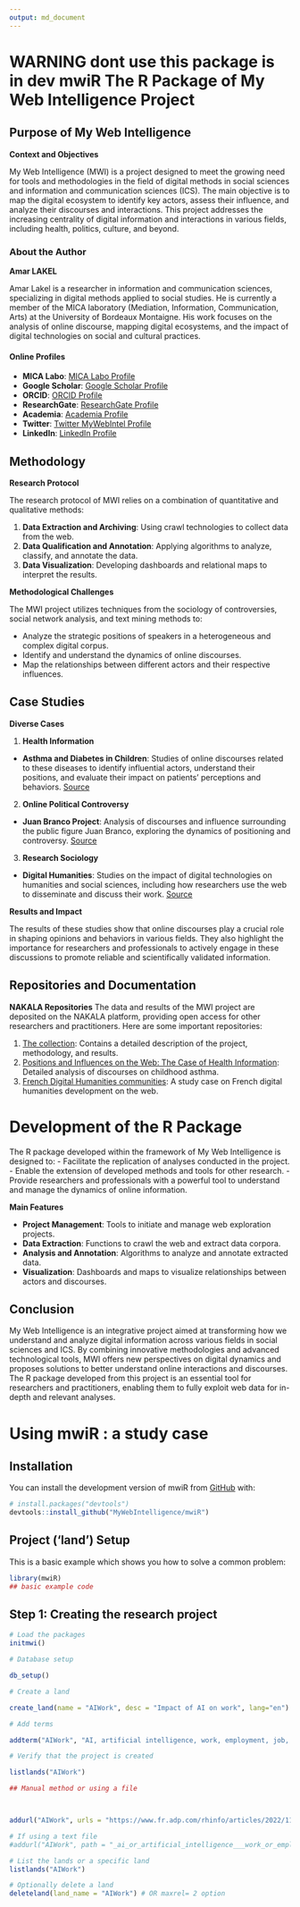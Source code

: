 ```yaml
---
output: md_document
---
```


# WARNING dont use this package is in dev mwiR The R Package of My Web Intelligence Project

<!-- badges: start -->

<!-- badges: end -->

## Purpose of My Web Intelligence

**Context and Objectives**

My Web Intelligence (MWI) is a project designed to meet the growing need for tools and methodologies in the field of digital methods in social sciences and information and communication sciences (ICS). The main objective is to map the digital ecosystem to identify key actors, assess their influence, and analyze their discourses and interactions. This project addresses the increasing centrality of digital information and interactions in various fields, including health, politics, culture, and beyond.

### About the Author

**Amar LAKEL**

Amar Lakel is a researcher in information and communication sciences, specializing in digital methods applied to social studies. He is currently a member of the MICA laboratory (Mediation, Information, Communication, Arts) at the University of Bordeaux Montaigne. His work focuses on the analysis of online discourse, mapping digital ecosystems, and the impact of digital technologies on social and cultural practices.

#### Online Profiles

-   **MICA Labo**: [MICA Labo Profile](https://mica.u-bordeaux-montaigne.fr/amar-lakel/)
-   **Google Scholar**: [Google Scholar Profile](https://scholar.google.com/citations?user=hqquhfwAAAAJ)
-   **ORCID**: [ORCID Profile](https://orcid.org/0000-0002-1234-5678)
-   **ResearchGate**: [ResearchGate Profile](https://www.researchgate.net/profile/Amar_Lakel)
-   **Academia**: [Academia Profile](https://univ-bordeaux.academia.edu/AmarLakel)
-   **Twitter**: [Twitter MyWebIntel Profile](https://twitter.com/mywebintel)
-   **LinkedIn**: [LinkedIn Profile](https://www.linkedin.com/in/amar-lakel-123456789/)

## Methodology

**Research Protocol**

The research protocol of MWI relies on a combination of quantitative and qualitative methods:

1.  **Data Extraction and Archiving**: Using crawl technologies to collect data from the web.
2.  **Data Qualification and Annotation**: Applying algorithms to analyze, classify, and annotate the data.
3.  **Data Visualization**: Developing dashboards and relational maps to interpret the results.

**Methodological Challenges**

The MWI project utilizes techniques from the sociology of controversies, social network analysis, and text mining methods to:

-   Analyze the strategic positions of speakers in a heterogeneous and complex digital corpus.
-   Identify and understand the dynamics of online discourses.
-   Map the relationships between different actors and their respective influences.

## Case Studies

**Diverse Cases**

1.  **Health Information**

-   **Asthma and Diabetes in Children**: Studies of online discourses related to these diseases to identify influential actors, understand their positions, and evaluate their impact on patients' perceptions and behaviors. [Source](https://journals.openedition.org/rfsic/8376)

2.  **Online Political Controversy**

-   **Juan Branco Project**: Analysis of discourses and influence surrounding the public figure Juan Branco, exploring the dynamics of positioning and controversy. [Source](https://papers.ssrn.com/sol3/papers.cfm?abstract_id=4584133)

3.  **Research Sociology**

-   **Digital Humanities**: Studies on the impact of digital technologies on humanities and social sciences, including how researchers use the web to disseminate and discuss their work. [Source](https://hal.science/hal-02485370)

**Results and Impact**

The results of these studies show that online discourses play a crucial role in shaping opinions and behaviors in various fields. They also highlight the importance for researchers and professionals to actively engage in these discussions to promote reliable and scientifically validated information.

## Repositories and Documentation

**NAKALA Repositories** The data and results of the MWI project are deposited on the NAKALA platform, providing open access for other researchers and practitioners. Here are some important repositories:

1.  [The collection](https://nakala.fr/collection/10.34847/nkl.b4aarv3j): Contains a detailed description of the project, methodology, and results.
2.  [Positions and Influences on the Web: The Case of Health Information](https://nakala.fr/prise-de-position): Detailed analysis of discourses on childhood asthma.
3.  [French Digital Humanities communities](https://nakala.fr/10.34847/nkl.f43by03n): A study case on French digital humanities development on the web.

# Development of the R Package

The R package developed within the framework of My Web Intelligence is designed to: - Facilitate the replication of analyses conducted in the project. - Enable the extension of developed methods and tools for other research. - Provide researchers and professionals with a powerful tool to understand and manage the dynamics of online information.

**Main Features**

-   **Project Management**: Tools to initiate and manage web exploration projects.
-   **Data Extraction**: Functions to crawl the web and extract data corpora.
-   **Analysis and Annotation**: Algorithms to analyze and annotate extracted data.
-   **Visualization**: Dashboards and maps to visualize relationships between actors and discourses.

## Conclusion

My Web Intelligence is an integrative project aimed at transforming how we understand and analyze digital information across various fields in social sciences and ICS. By combining innovative methodologies and advanced technological tools, MWI offers new perspectives on digital dynamics and proposes solutions to better understand online interactions and discourses. The R package developed from this project is an essential tool for researchers and practitioners, enabling them to fully exploit web data for in-depth and relevant analyses.

# Using mwiR : a study case

## Installation

You can install the development version of mwiR from [GitHub](https://github.com/) with:

```r

# install.packages("devtools")
devtools::install_github("MyWebIntelligence/mwiR")

```

## Project ('land') Setup

This is a basic example which shows you how to solve a common problem:

```r
library(mwiR)
## basic example code
```


## Step 1: Creating the research project

```r
# Load the packages
initmwi()

# Database setup

db_setup()

# Create a land

create_land(name = "AIWork", desc = "Impact of AI on work", lang="en")

# Add terms

addterm("AIWork", "AI, artificial intelligence, work, employment, job, profession, labor market")

# Verify that the project is created

listlands("AIWork")

## Manual method or using a file



addurl("AIWork", urls = "https://www.fr.adp.com/rhinfo/articles/2022/11/la-disparition-de-certains-metiers-est-elle-a-craindre.aspx") # froma a dataframe 'paste(AIWorkdeepcrawl$link, collapse = ",")'

# If using a text file
#addurl("AIWork", path = "_ai_or_artificial_intelligence___work_or_employment_or_job_or_profession_or_labor_market01.txt")

# List the lands or a specific land
listlands("AIWork")

# Optionally delete a land
deleteland(land_name = "AIWork") # OR maxrel= 2 option

```
